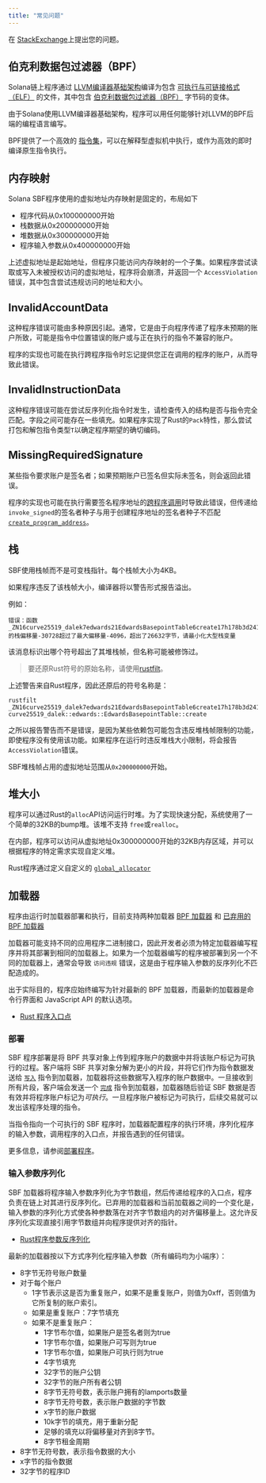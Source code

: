 ```yaml
---
title: "常见问题"
---
```


在
[StackExchange](https://solana.stackexchange.com/questions/ask)上提出您的问题。

## 伯克利数据包过滤器（BPF）

Solana链上程序通过 [LLVM编译器基础架构](https://llvm.org/)编译为包含
[可执行与可链接格式（ELF）](https://en.wikipedia.org/wiki/Executable_and_Linkable_Format)
的文件，其中包含
[伯克利数据包过滤器（BPF）](https://en.wikipedia.org/wiki/Berkeley_Packet_Filter)
字节码的变体。

由于Solana使用LLVM编译器基础架构，程序可以用任何能够针对LLVM的BPF后端的编程语言编写。

BPF提供了一个高效的
[指令集](https://github.com/iovisor/bpf-docs/blob/master/eBPF.md)，可以在解释型虚拟机中执行，或作为高效的即时编译原生指令执行。

## 内存映射

Solana SBF程序使用的虚拟地址内存映射是固定的，布局如下

* 程序代码从0x100000000开始
* 栈数据从0x200000000开始
* 堆数据从0x300000000开始
* 程序输入参数从0x400000000开始

上述虚拟地址是起始地址，但程序只能访问内存映射的一个子集。如果程序尝试读取或写入未被授权访问的虚拟地址，程序将会崩溃，并返回一个
`AccessViolation`错误，其中包含尝试违规访问的地址和大小。

## InvalidAccountData

这种程序错误可能由多种原因引起。通常，它是由于向程序传递了程序未预期的账户所致，可能是指令中位置错误的账户或与正在执行的指令不兼容的账户。

程序的实现也可能在执行跨程序指令时忘记提供您正在调用的程序的账户，从而导致此错误。

## InvalidInstructionData

这种程序错误可能在尝试反序列化指令时发生，请检查传入的结构是否与指令完全匹配。字段之间可能存在一些填充。如果程序实现了Rust的`Pack`特性，那么尝试打包和解包指令类型`T`以确定程序期望的确切编码。

## MissingRequiredSignature

某些指令要求账户是签名者；如果预期账户已签名但实际未签名，则会返回此错误。

程序的实现也可能在执行需要签名程序地址的[跨程序调用](/docs/core/cpi)时导致此错误，但传递给`invoke_signed`的签名者种子与用于创建程序地址的签名者种子不匹配[`create_program_address`](/docs/core/pda#createprogramaddress)。

## 栈

SBF使用栈帧而不是可变栈指针。每个栈帧大小为4KB。

如果程序违反了该栈帧大小，编译器将以警告形式报告溢出。

例如：

```text
错误：函数_ZN16curve25519_dalek7edwards21EdwardsBasepointTable6create17h178b3d2411f7f082E的栈偏移量-30728超过了最大偏移量-4096，超出了26632字节，请最小化大型栈变量
```

该消息标识出哪个符号超出了其堆栈帧，但名称可能被修饰过。

> 要还原Rust符号的原始名称，请使用[rustfilt](https://github.com/luser/rustfilt)。

上述警告来自Rust程序，因此还原后的符号名称是：

```shell
rustfilt _ZN16curve25519_dalek7edwards21EdwardsBasepointTable6create17h178b3d2411f7f082E
curve25519_dalek::edwards::EdwardsBasepointTable::create
```

之所以报告警告而不是错误，是因为某些依赖包可能包含违反堆栈帧限制的功能，即使程序没有使用该功能。如果程序在运行时违反堆栈大小限制，将会报告`AccessViolation`错误。

SBF堆栈帧占用的虚拟地址范围从`0x200000000`开始。

## 堆大小

程序可以通过Rust的`alloc`API访问运行时堆。为了实现快速分配，系统使用了一个简单的32KB的bump堆。该堆不支持
`free`或`realloc`。

在内部，程序可以访问从虚拟地址0x300000000开始的32KB内存区域，并可以根据程序的特定需求实现自定义堆。

Rust程序通过定义自定义的
[`global_allocator`](https://github.com/solana-labs/solana/blob/d9b0fc0e3eec67dfe4a97d9298b15969b2804fab/sdk/program/src/entrypoint.rs#L72)

## 加载器

程序由运行时加载器部署和执行，目前支持两种加载器
[BPF 加载器](https://github.com/solana-labs/solana/blob/7ddf10e602d2ed87a9e3737aa8c32f1db9f909d8/sdk/program/src/bpf_loader.rs#L17)
和
[已弃用的 BPF 加载器](https://github.com/solana-labs/solana/blob/7ddf10e602d2ed87a9e3737aa8c32f1db9f909d8/sdk/program/src/bpf_loader_deprecated.rs#L14)

加载器可能支持不同的应用程序二进制接口，因此开发者必须为特定加载器编写程序并将其部署到相同的加载器上。如果为一个加载器编写的程序被部署到另一个不同的加载器上，通常会导致
`访问违规` 错误，这是由于程序输入参数的反序列化不匹配造成的。

出于实际目的，程序应始终编写为针对最新的 BPF 加载器，而最新的加载器是命令行界面和 JavaScript
API 的默认选项。

* [Rust 程序入口点](/docs/programs/lang-rust#program-entrypoint)

### 部署

SBF 程序部署是将 BPF 共享对象上传到程序账户的数据中并将该账户标记为可执行的过程。客户端将 SBF 共享对象分解为更小的片段，并将它们作为指令数据发送给
[`写入`](https://github.com/solana-labs/solana/blob/bc7133d7526a041d1aaee807b80922baa89b6f90/sdk/program/src/loader_instruction.rs#L13)
指令到加载器，加载器将这些数据写入程序的账户数据中。一旦接收到所有片段，客户端会发送一个
[`完成`](https://github.com/solana-labs/solana/blob/bc7133d7526a041d1aaee807b80922baa89b6f90/sdk/program/src/loader_instruction.rs#L30)
指令到加载器，加载器随后验证 SBF 数据是否有效并将程序账户标记为*可执行*。一旦程序账户被标记为可执行，后续交易就可以发出该程序处理的指令。

当指令指向一个可执行的 SBF 程序时，加载器配置程序的执行环境，序列化程序的输入参数，调用程序的入口点，并报告遇到的任何错误。

更多信息，请参阅[部署程序](/docs/programs/deploying)。

### 输入参数序列化

SBF 加载器将程序输入参数序列化为字节数组，然后传递给程序的入口点，程序负责在链上对其进行反序列化。已弃用的加载器和当前加载器之间的一个变化是，输入参数的序列化方式使各种参数落在对齐字节数组内的对齐偏移量上。这允许反序列化实现直接引用字节数组并向程序提供对齐的指针。

* [Rust程序参数反序列化](/docs/programs/lang-rust#parameter-deserialization)

最新的加载器按以下方式序列化程序输入参数（所有编码均为小端序）：

* 8字节无符号账户数量
* 对于每个账户
  * 1字节表示这是否为重复账户，如果不是重复账户，则值为0xff，否则值为它所复制的账户索引。
  * 如果是重复账户：7字节填充
  * 如果不是重复账户：
    * 1字节布尔值，如果账户是签名者则为true
    * 1字节布尔值，如果账户可写则为true
    * 1字节布尔值，如果账户可执行则为true
    * 4字节填充
    * 32字节的账户公钥
    * 32字节的账户所有者公钥
    * 8字节无符号数，表示账户拥有的lamports数量
    * 8字节无符号数，表示账户数据的字节数
    * x字节的账户数据
    * 10k字节的填充，用于重新分配
    * 足够的填充以将偏移量对齐到8字节。
    * 8字节租金周期
* 8字节无符号数，表示指令数据的大小
* x字节的指令数据
* 32字节的程序ID
